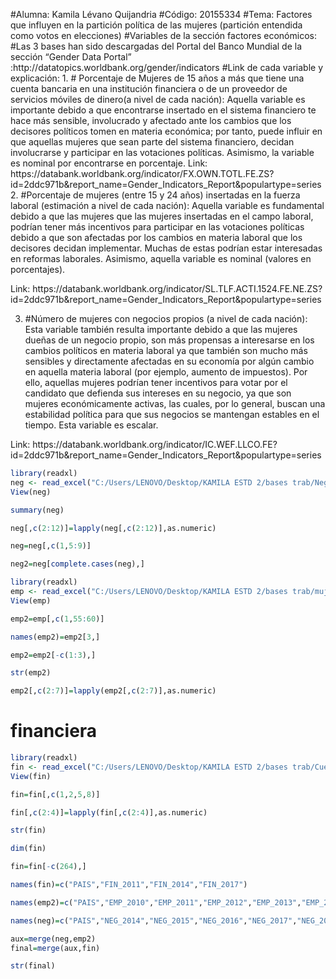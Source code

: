 #Alumna: Kamila Lévano Quijandria 
#Código: 20155334
#Tema: Factores que influyen en la partición política de las mujeres (partición entendida como votos en elecciones)
#Variables de la sección factores económicos: 
#Las 3 bases han sido descargadas del Portal del Banco Mundial de la sección “Gender Data Portal” :http://datatopics.worldbank.org/gender/indicators
#Link de cada variable y explicación: 
1.	# Porcentaje de Mujeres de 15 años a más que tiene una cuenta bancaria en una institución financiera o de un proveedor de servicios móviles de dinero(a nivel de cada nación): Aquella variable es importante debido a que encontrarse insertado en el sistema financiero te hace más sensible, involucrado y afectado ante los cambios que los decisores políticos tomen en materia económica; por tanto, puede influir en que aquellas mujeres que sean parte del sistema financiero, decidan involucrarse y participar en las votaciones políticas. Asimismo, la variable es nominal por encontrarse en porcentaje. 
Link: https://databank.worldbank.org/indicator/FX.OWN.TOTL.FE.ZS?id=2ddc971b&report_name=Gender_Indicators_Report&populartype=series
2.	#Porcentaje de mujeres (entre 15 y 24 años) insertadas en la fuerza laboral (estimación a nivel de cada nación): Aquella variable es fundamental debido a que las mujeres que las mujeres insertadas en el campo laboral, podrían tener más incentivos para participar en las votaciones políticas debido a que son afectadas por los cambios en materia laboral que los decisores decidan implementar. Muchas de estas podrían estar interesadas en reformas laborales. Asimismo, aquella variable es nominal (valores en porcentajes). 

Link: https://databank.worldbank.org/indicator/SL.TLF.ACTI.1524.FE.NE.ZS?id=2ddc971b&report_name=Gender_Indicators_Report&populartype=series

3.	#Número de mujeres con negocios propios (a nivel de cada nación): Esta variable también resulta importante debido a que las mujeres dueñas de un negocio propio, son más propensas a interesarse en los cambios políticos en materia laboral ya que también son mucho más sensibles y directamente afectadas en su economía por algún cambio en aquella materia laboral (por ejemplo, aumento de impuestos). Por ello, aquellas mujeres podrían tener incentivos para votar por el candidato que defienda sus intereses en su negocio, ya que son mujeres económicamente activas, las cuales, por lo general, buscan una estabilidad política para que sus negocios se mantengan estables en el tiempo. Esta variable es escalar. 

Link: https://databank.worldbank.org/indicator/IC.WEF.LLCO.FE?id=2ddc971b&report_name=Gender_Indicators_Report&populartype=series

```{r}
library(readxl)
neg <- read_excel("C:/Users/LENOVO/Desktop/KAMILA ESTD 2/bases trab/Negocio propio.xlsx")
View(neg)
```

```{r}
summary(neg)
```

```{r}
neg[,c(2:12)]=lapply(neg[,c(2:12)],as.numeric)
```
```{r}
neg=neg[,c(1,5:9)]
```

```{r}
neg2=neg[complete.cases(neg),]
```

```{r}
library(readxl)
emp <- read_excel("C:/Users/LENOVO/Desktop/KAMILA ESTD 2/bases trab/mujeres con empleo.xls")
View(emp)
```
```{r}
emp2=emp[,c(1,55:60)]
```

```{r}
names(emp2)=emp2[3,]
```

```{r}
emp2=emp2[-c(1:3),]
```

```{r}
str(emp2)
```
```{r}
emp2[,c(2:7)]=lapply(emp2[,c(2:7)],as.numeric)
```

# financiera

```{r}
library(readxl)
fin <- read_excel("C:/Users/LENOVO/Desktop/KAMILA ESTD 2/bases trab/Cuenta en institucion financiera.xlsx")
View(fin)
```
```{r}
fin=fin[,c(1,2,5,8)]
```

```{r}
fin[,c(2:4)]=lapply(fin[,c(2:4)],as.numeric)
```
```{r}
str(fin)
```
```{r}
dim(fin)
```

```{r}
fin=fin[-c(264),]
```


```{r}
names(fin)=c("PAIS","FIN_2011","FIN_2014","FIN_2017")
```

```{r}
names(emp2)=c("PAIS","EMP_2010","EMP_2011","EMP_2012","EMP_2013","EMP_2014","EMP_2015")
```

```{r}
names(neg)=c("PAIS","NEG_2014","NEG_2015","NEG_2016","NEG_2017","NEG_2018")
```


```{r}
aux=merge(neg,emp2)
final=merge(aux,fin)
```

```{r}
str(final)
```

